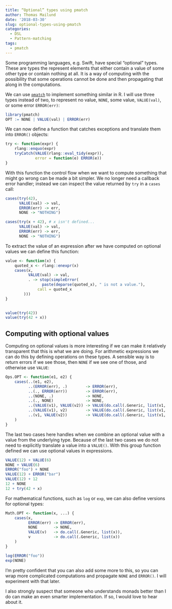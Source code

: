 ```yaml
---
title: “Optional” types using pmatch
author: Thomas Mailund
date: '2018-03-30'
slug: optional-types-using-pmatch
categories:
  - DSL
  - Pattern-matching
tags:
  - pmatch
---
```




Some programming languages, e.g. Swift, have special "optional" types. These are types the represent elements that either contain a value of some other type or contain nothing at all. It is a way of computing with the possibility that some operations cannot be done and then propagating that along in the computations.

We can use [`pmatch`](https://mailund.github.io/pmatch/) to implement something similar in R. I will use three types instead of two, to represent no value, `NONE`, some value, `VALUE(val)`, or some error `ERROR(err)`:

```r
library(pmatch)
OPT := NONE | VALUE(val) | ERROR(err)
```

We can now define a function that catches exceptions and translate them into `ERROR()` objects:

```r
try <- function(expr) {
    rlang::enquo(expr)
    tryCatch(VALUE(rlang::eval_tidy(expr)), 
             error = function(e) ERROR(e))
}
```

With this function the control flow when we want to compute something that might go wrong can be made a bit simpler. We no longer need a callback error handler; instead we can inspect the value returned by `try` in a `cases` call:

```r
cases(try(42),
      VALUE(val) -> val,
      ERROR(err) -> err,
      NONE -> "NOTHING")
```

```r
cases(try(x + 42), # x isn't defined...
      VALUE(val) -> val,
      ERROR(err) -> err,
      NONE -> "NOTHING")
```

To extract the value of an expression after we have computed on optional values we can define this function:

```r
value <- function(x) {
    quoted_x <- rlang::enexpr(x)
    cases(x,
          VALUE(val) -> val,
          . -> stop(simpleError(
                paste(deparse(quoted_x), " is not a value."), 
              call = quoted_x
        )))
}
    

value(try(42))
value(try(42 + x))
```

## Computing with optional values

Computing on optional values is more interesting if we can make it relatively transparent that this is what we are doing. For arithmetic expressions we can do this by defining operations on these types. A sensible way is to return errors if we see those, then `NONE` if we see one of those, and otherwise use `VALUE`:

```r
Ops.OPT <- function(e1, e2) {
    cases(..(e1, e2),
          ..(ERROR(err), .)        -> ERROR(err),
          ..(., ERROR(err))        -> ERROR(err),
          ..(NONE, .)              -> NONE,
          ..(., NONE)              -> NONE,
          ..(VALUE(v1), VALUE(v2)) -> VALUE(do.call(.Generic, list(v1, v2))),
          ..(VALUE(v1), v2)        -> VALUE(do.call(.Generic, list(v1, v2))),
          ..(v1, VALUE(v2))        -> VALUE(do.call(.Generic, list(v1, v2)))
    )
}
```

The last two cases here handles when we combine an optional value with a value from the underlying type. Because of the last two cases we do not need to explicitly translate a value into a `VALUE()`. With this group function defined we can use optional values in expressions.

```r
VALUE(12) + VALUE(6)
NONE + VALUE(6)
ERROR("foo") + NONE
VALUE(12) + ERROR("bar")
VALUE(12) + 12
12 + NONE
12 + try(42 + x)
```


For mathematical functions, such as `log` or `exp`, we can also define versions for optional types:

```r
Math.OPT <- function(x, ...) {
    cases(x,
          ERROR(err) -> ERROR(err),
          NONE       -> NONE,
          VALUE(v)   -> do.call(.Generic, list(x)),
          v          -> do.call(.Generic, list(x))
    )
}
```

```r
log(ERROR("foo"))
exp(NONE)
```


I'm pretty confident that you can also add some more to this, so you can wrap more complicated computations and propagate `NONE` and `ERROR()`. I will experiment with that later.

I also strongly suspect that someone who understands monads better than I do can make an even smarter implementation. If so, I would love to hear about it.
